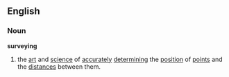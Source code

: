 ==English==
===Noun===
{{wikipedia}}
'''surveying'''
#the [[art]] and [[science]] of [[accurately]] [[determining]] the [[position]] of [[point]]s and the [[distance]]s between them.